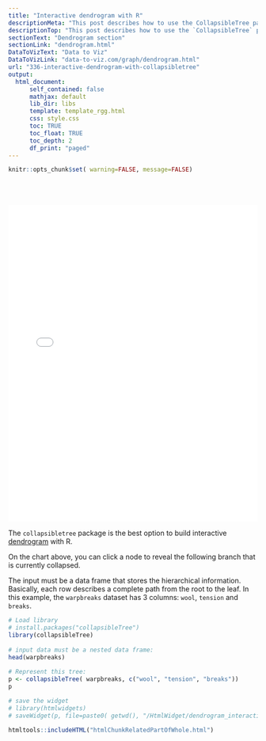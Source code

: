 ```yaml
---
title: "Interactive dendrogram with R"
descriptionMeta: "This post describes how to use the CollapsibleTree package to build an interactive tree diagram. Explanation and reproducible code provided"
descriptionTop: "This post describes how to use the `CollapsibleTree` package to build an interactive [tree diagram](dendrogram.html). Explanation and reproducible code provided"
sectionText: "Dendrogram section"
sectionLink: "dendrogram.html"
DataToVizText: "Data to Viz"
DataToVizLink: "data-to-viz.com/graph/dendrogram.html"
url: "336-interactive-dendrogram-with-collapsibletree"
output:
  html_document:
      self_contained: false    
      mathjax: default
      lib_dir: libs
      template: template_rgg.html
      css: style.css
      toc: TRUE
      toc_float: TRUE
      toc_depth: 2
      df_print: "paged"
---
```



```r
knitr::opts_chunk$set( warning=FALSE, message=FALSE)
```

<div class="container" style="padding-top: 50px">



<center><iframe src="HtmlWidget/dendrogram_interactive.html" height="640" width="100%" style="border:none;"></iframe></center>


The `collapsibletree` package is the best option to build interactive [dendrogram](dendrogram.html) with R.

On the chart above, you can click a node to reveal the following branch that is currently collapsed.

The input must be a data frame that stores the hierarchical information. Basically, each row describes a complete path from the root to the leaf. In this example, the `warpbreaks` dataset has 3 columns: `wool`, `tension` and `breaks`.

```r
# Load library
# install.packages("collapsibleTree")
library(collapsibleTree) 
 
# input data must be a nested data frame:
head(warpbreaks)
 
# Represent this tree:
p <- collapsibleTree( warpbreaks, c("wool", "tension", "breaks"))
p

# save the widget
# library(htmlwidgets)
# saveWidget(p, file=paste0( getwd(), "/HtmlWidget/dendrogram_interactive.html"))
```





</div>



```r
htmltools::includeHTML("htmlChunkRelatedPartOfWhole.html")
```
